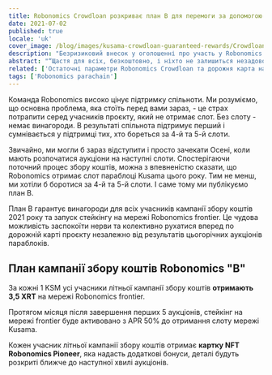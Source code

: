 ```yaml
---
title: Robonomics Crowdloan розкриває план B для перемоги за допомогою плану A
date: 2021-07-02
published: true
locale: 'uk'
cover_image: /blog/images/kusama-crowdloan-guaranteed-rewards/Crowdloan_plan_A_B_blog.jpg
description: "Безризиковий внесок у оголошенні про участь у Robonomics Crowdloan. Кожен учасник літньої кампанії збору коштів отримає 3,5 XRT та картку NFT Robonomics Pioneer."
abstract: "“Щастя для всіх, безкоштовно, і ніхто не залишиться незадоволеним!” </br> Біля шляху, Аркадій та Борис Стругацькі"
related: ['Остаточні параметри Robonomics Crowdloan та дорожня карта на 48 тижнів', 'Лист від співзасновника Robonomics']
tags: ['Robonomics parachain']
---
```


Команда Robonomics високо цінує підтримку спільноти. Ми розуміємо, що основна проблема, яка стоїть перед вами зараз, - це страх потрапити серед учасників проєкту, який не отримає слот. Без слоту - немає винагороди. В результаті спільнота підтримує перший і сумнівається у підтримці тих, хто бореться за 4-й та 5-й слоти.

Звичайно, ми могли б зараз відступити і просто зачекати Осені, коли мають розпочатися аукціони на наступні слоти. Спостерігаючи поточний процес збору коштів, можна з впевненістю сказати, що Robonomics отримає слот параблоці Kusama цього року. Тим не менш, ми хотіли б боротися за 4-й та 5-й слоти. І саме тому ми публікуємо план B.

План B гарантує винагороди для всіх учасників кампанії збору коштів 2021 року та запуск стейкінгу на мережі Robonomics frontier. Це чудова можливість заспокоїти нерви та колективно рухатися вперед по дорожній карті проєкту незалежно від результатів цьогорічних аукціонів параблоків.

## План кампанії збору коштів Robonomics "B"

<TextCard>

За кожні 1 KSM усі учасники літньої кампанії збору коштів **отримають 3,5 XRT** на мережі Robonomics frontier.

</TextCard>

<TextCard>

Протягом місяця після завершення перших 5 аукціонів, стейкінг на мережі frontier буде активовано з APR 50% до отримання слоту мережі Kusama.

</TextCard>

<TextCard>

Кожен учасник літньої кампанії збору коштів отримає **картку NFT Robonomics Pioneer**, яка надасть додаткові бонуси, деталі будуть розкриті ближче до наступної хвилі аукціонів.

</TextCard>